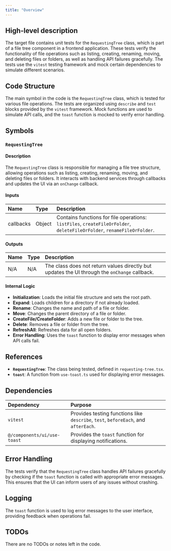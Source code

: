 ```yaml
---
title: "Overview"
---
```


## High-level description

The target file contains unit tests for the `RequestingTree` class, which is part of a file tree component in a frontend application. These tests verify the functionality of file operations such as listing, creating, renaming, moving, and deleting files or folders, as well as handling API failures gracefully. The tests use the `vitest` testing framework and mock certain dependencies to simulate different scenarios.

## Code Structure

The main symbol in the code is the `RequestingTree` class, which is tested for various file operations. The tests are organized using `describe` and `test` blocks provided by the `vitest` framework. Mock functions are used to simulate API calls, and the `toast` function is mocked to verify error handling.

## Symbols

### `RequestingTree`
#### Description
The `RequestingTree` class is responsible for managing a file tree structure, allowing operations such as listing, creating, renaming, moving, and deleting files or folders. It interacts with backend services through callbacks and updates the UI via an `onChange` callback.

#### Inputs
| Name | Type | Description |
|:-----|:-----|:------------|
| callbacks | Object | Contains functions for file operations: `listFiles`, `createFileOrFolder`, `deleteFileOrFolder`, `renameFileOrFolder`. |

#### Outputs
| Name | Type | Description |
|:-----|:-----|:------------|
| N/A | N/A | The class does not return values directly but updates the UI through the `onChange` callback. |

#### Internal Logic
- **Initialization**: Loads the initial file structure and sets the root path.
- **Expand**: Loads children for a directory if not already loaded.
- **Rename**: Changes the name and path of a file or folder.
- **Move**: Changes the parent directory of a file or folder.
- **CreateFile/CreateFolder**: Adds a new file or folder to the tree.
- **Delete**: Removes a file or folder from the tree.
- **RefreshAll**: Refreshes data for all open folders.
- **Error Handling**: Uses the `toast` function to display error messages when API calls fail.

## References

- **`RequestingTree`**: The class being tested, defined in `requesting-tree.tsx`.
- **`toast`**: A function from `use-toast.ts` used for displaying error messages.

## Dependencies

| Dependency | Purpose |
|:-----------|:--------|
| `vitest` | Provides testing functions like `describe`, `test`, `beforeEach`, and `afterEach`. |
| `@/components/ui/use-toast` | Provides the `toast` function for displaying notifications. |

## Error Handling

The tests verify that the `RequestingTree` class handles API failures gracefully by checking if the `toast` function is called with appropriate error messages. This ensures that the UI can inform users of any issues without crashing.

## Logging

The `toast` function is used to log error messages to the user interface, providing feedback when operations fail.

## TODOs

There are no TODOs or notes left in the code.